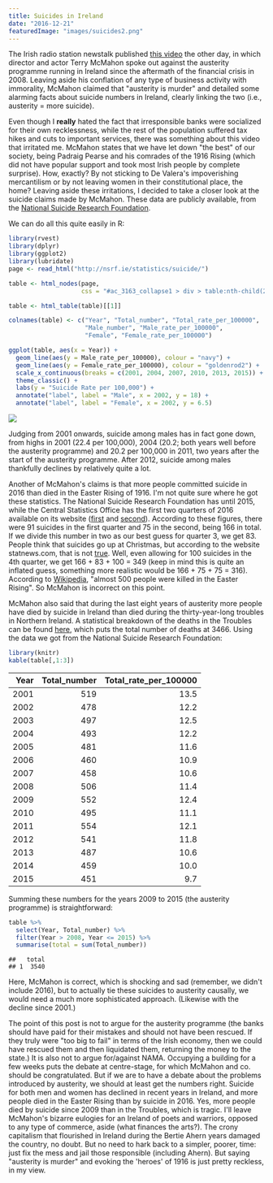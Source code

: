 ```yaml
---
title: Suicides in Ireland
date: "2016-12-21"
featuredImage: "images/suicides2.png"
---
```


The Irish radio station newstalk published [this video](https://www.facebook.com/newstalkfm/videos/10155656582617907/) the other day, in which director and actor Terry McMahon spoke out against the austerity programme running in Ireland since the aftermath of the financial crisis in 2008. Leaving aside his conflation of any type of business activity with immorality, McMahon claimed that "austerity is murder" and detailed some alarming facts about suicide numbers in Ireland, clearly linking the two (i.e., austerity = more suicide).

Even though I **really** hated the fact that irresponsible banks were socialized for their own recklessness, while the rest of the population suffered tax hikes and cuts to important services, there was something about this video that irritated me. McMahon states that we have let down "the best" of our society, being Padraig Pearse and his comrades of the 1916 Rising (which did not have popular support and took most Irish people by complete surprise). How, exactly? By not sticking to De Valera's impoverishing mercantilism or by not leaving women in their constitutional place, the home? Leaving aside these irritations, I decided to take a closer look at the suicide claims made by McMahon. These data are publicly available, from the [National Suicide Research Foundation](https://nsrf.ie/statistics/suicide/).

We can do all this quite easily in R:

```r
library(rvest)
library(dplyr)
library(ggplot2)
library(lubridate)
page <- read_html("http://nsrf.ie/statistics/suicide/")

table <- html_nodes(page,
                    css = "#ac_3163_collapse1 > div > table:nth-child(2)")

table <- html_table(table)[[1]]

colnames(table) <- c("Year", "Total_number", "Total_rate_per_100000",
                     "Male_number", "Male_rate_per_100000",
                     "Female", "Female_rate_per_100000")

ggplot(table, aes(x = Year)) +
  geom_line(aes(y = Male_rate_per_100000), colour = "navy") +
  geom_line(aes(y = Female_rate_per_100000), colour = "goldenrod2") +
  scale_x_continuous(breaks = c(2001, 2004, 2007, 2010, 2013, 2015)) +
  theme_classic() +
  labs(y = "Suicide Rate per 100,000") +
  annotate("label", label = "Male", x = 2002, y = 18) +
  annotate("label", label = "Female", x = 2002, y = 6.5)
```

![](images/suicides.png)<!-- -->

Judging from 2001 onwards, suicide among males has in fact gone down, from highs in 2001 (22.4 per 100,000), 2004 (20.2; both years well before the austerity programme) and 20.2 per 100,000 in 2011, two years after the start of the austerity programme. After 2012, suicide among males thankfully declines by relatively quite a lot.

Another of McMahon's claims is that more people committed suicide in 2016 than died in the Easter Rising of 1916. I'm not quite sure where he got these statistics. The National Suicide Research Foundation has until 2015, while the Central Statistics Office has the first two quarters of 2016 available on its website ([first](http://www.cso.ie/en/releasesandpublications/ep/p-vs/vitalstatisticsfirstquarter2016/) and [second](http://www.cso.ie/en/releasesandpublications/ep/p-vs/vitalstatisticssecondquarter2016/)). According to these figures, there were 91 suicides in the first quarter and 75 in the second, being 166 in total. If we divide this number in two as our best guess for quarter 3, we get 83. People think that suicides go up at Christmas, but according to the website statnews.com, that is not [true](https://www.statnews.com/2015/12/30/suicides-rise-after-christmas/). Well, even allowing for 100 suicides in the 4th quarter, we get 166 + 83 + 100 = 349 (keep in mind this is quite an inflated guess, something more realistic would be 166 + 75 + 75 = 316). According to [Wikipedia](https://en.wikipedia.org/wiki/Easter_Rising), "almost 500 people were killed in the Easter Rising". So McMahon is incorrect on this point.

McMahon also said that during the last eight years of austerity more people have died by suicide in Ireland than died during the thirty-year-long troubles in Northern Ireland. A statistical breakdown of the deaths in the Troubles can be found [here](http://www.wesleyjohnston.com/users/ireland/past/troubles/troubles_stats.html), which puts the total number of deaths at 3466. Using the data we got from the National Suicide Research Foundation:

```r
library(knitr)
kable(table[,1:3])
```

| Year | Total_number | Total_rate_per_100000 |
| ---: | -----------: | --------------------: |
| 2001 |          519 |                  13.5 |
| 2002 |          478 |                  12.2 |
| 2003 |          497 |                  12.5 |
| 2004 |          493 |                  12.2 |
| 2005 |          481 |                  11.6 |
| 2006 |          460 |                  10.9 |
| 2007 |          458 |                  10.6 |
| 2008 |          506 |                  11.4 |
| 2009 |          552 |                  12.4 |
| 2010 |          495 |                  11.1 |
| 2011 |          554 |                  12.1 |
| 2012 |          541 |                  11.8 |
| 2013 |          487 |                  10.6 |
| 2014 |          459 |                  10.0 |
| 2015 |          451 |                   9.7 |

Summing these numbers for the years 2009 to 2015 (the austerity programme) is straightforward:

```r
table %>%
  select(Year, Total_number) %>%
  filter(Year > 2008, Year <= 2015) %>%
  summarise(total = sum(Total_number))
```

```
##   total
## 1  3540
```

Here, McMahon is correct, which is shocking and sad (remember, we didn't include 2016), but to actually tie these suicides to austerity causally, we would need a much more sophisticated approach. (Likewise with the decline since 2001.)

The point of this post is not to argue for the austerity programme (the banks should have paid for their mistakes and should not have been rescued. If they truly were "too big to fail" in terms of the Irish economy, then we could have rescued them and then liquidated them, returning the money to the state.) It is also not to argue for/against NAMA. Occupying a building for a few weeks puts the debate at centre-stage, for which McMahon and co. should be congratulated. But if we are to have a debate about the problems introduced by austerity, we should at least get the numbers right. Suicide for both men and women has declined in recent years in Ireland, and more people died in the Easter Rising than by suicide in 2016. Yes, more people died by suicide since 2009 than in the Troubles, which is tragic. I'll leave McMahon's bizarre eulogies for an Ireland of poets and warriors, opposed to any type of commerce, aside (what finances the arts?). The crony capitalism that flourished in Ireland during the Bertie Ahern years damaged the country, no doubt. But no need to hark back to a simpler, poorer, time: just fix the mess and jail those responsible (including Ahern). But saying "austerity is murder" and evoking the 'heroes' of 1916 is just pretty reckless, in my view.
